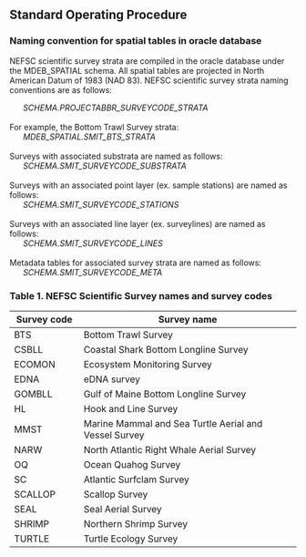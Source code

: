 ## Standard Operating Procedure

### Naming convention for spatial tables in oracle database

NEFSC scientific survey strata are compiled in the oracle database under the MDEB_SPATIAL schema. All spatial tables are projected in North American Datum of 1983 (NAD 83). NEFSC scientific survey strata naming conventions are as follows:

|       *SCHEMA.PROJECTABBR_SURVEYCODE_STRATA*
| 
| For example, the Bottom Trawl Survey strata:
|       *MDEB_SPATIAL.SMIT_BTS_STRATA*
| 
| Surveys with associated substrata are named as follows:
|       *SCHEMA.SMIT_SURVEYCODE_SUBSTRATA*
| 
| Surveys with an associated point layer (ex. sample stations) are named as follows:
|       *SCHEMA.SMIT_SURVEYCODE_STATIONS*
| 
| Surveys with an associated line layer (ex. surveylines) are named as follows:
|       *SCHEMA.SMIT_SURVEYCODE_LINES*
| 
| Metadata tables for associated survey strata are named as follows:
|       *SCHEMA.SMIT_SURVEYCODE_META*

### Table 1. NEFSC Scientific Survey names and survey codes

| **Survey code** | **Survey name**                                     |
|-----------------|-----------------------------------------------------|
| BTS             | Bottom Trawl Survey                                 |
| CSBLL           | Coastal Shark Bottom Longline Survey                |
| ECOMON          | Ecosystem Monitoring Survey                         |
| EDNA            | eDNA survey                                         |
| GOMBLL          | Gulf of Maine Bottom Longline Survey                |
| HL              | Hook and Line Survey                                  |
| MMST            | Marine Mammal and Sea Turtle Aerial and Vessel Survey |
| NARW            | North Atlantic Right Whale Aerial Survey            |
| OQ              | Ocean Quahog Survey                                 |
| SC              | Atlantic Surfclam Survey                            |
| SCALLOP         | Scallop Survey                                      |
| SEAL            | Seal Aerial Survey                                  |
| SHRIMP          | Northern Shrimp Survey                              |
| TURTLE          | Turtle Ecology Survey                               |
